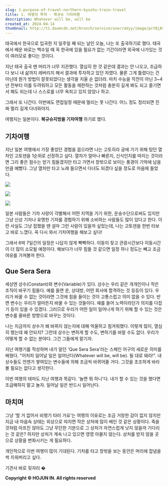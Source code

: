 ```yaml
---
slug: 1-purpose-of-travel-northern-kyushu-train-travel
title: 1. 여행의 목적 - 북규슈 기차여행
description: Whatever will be, will be
created_at: 2024-04-14
thumbnail: http://t1.daumcdn.net/brunch/service/user/aVyy/image/pcY8jA9w9TX9S-8DQeZ8aH4RW58.HEIC
---
```


태국에서 한국으로 입국한 지 일주일 째 되는 날인 오늘, 나는 또 출국하기로 했다. 태국에서 배운 바로는 백수일 때 꼭 한국에 있을 필요가
없는 기간이라면 외국에 나가있는 것이 여러모로 좋다는 것이다.

지난 태국 출국 땐 머리가 너무 지끈했다. 열심히 한 것 같은데 결과는 안 나오고, 조급하다 보니 내 삶까지 레버리지 해서 결과에 투자하고
있던 차였다. 물론 그게 틀렸다는 건 아닌데 뭔가 방법이 잘못되었다는 생각을 지울 순 없더라. 마치 수능을 직전이 아닌 3~4년 전부터 이를
두려워하고 모든 활동을 제한하는 것처럼 충분히 길게 봐도 되고 즐기면서 해도 되는데 나 스스로를 너무 옥죄고 있지 않았나 하고.

그래서 또 나간다. 이번에도 면접일정 때문에 멀리는 못 나간다. 어느 정도 정리되면 진짜 멀리 길게 다녀와야지.

여행지는 일본이다. **북규슈지방을 기차여행** 하기로 했다.

## **기차여행**

지난 일본 여행에서 가장 좋았던 경험을 꼽으라면 나는 고토히라 궁에 가기 위해 탔던 열차인 고토덴을 1순위로 선정하고 싶다. 열차가 얼마나
빠른지, 신식인지를 따지는 것이라면 그리 좋은 점수는 얻기 힘들겠지만 타고 가면서 창밖으로 보이는 풍경이 기억에 남을 만큼 예뻤다. 그냥
열차만 타고 노래 들으면서 다녀도 되겠다 싶을 정도로 마음에 들었다.

![](http://t1.daumcdn.net/brunch/service/user/aVyy/image/CC09PDAkCjH9cLpFuXlTknzA1jM.HEIC)

![](http://t1.daumcdn.net/brunch/service/user/aVyy/image/_Fipi8isJ0vlOyaNaIra39icBxY.HEIC)

![](http://t1.daumcdn.net/brunch/service/user/aVyy/image/MOFj1xl34lGHBBGwSHVVJrhQt_k.HEIC)

일본 사람들은 기차 사랑이 각별해서 어떤 지역을 가기 위한, 운송수단으로써도 있지만 그냥 신상 기차나 유명한 기차를 경험하기 위해 소비하는
사람들도 많이 있다고 한다. 이런 사실도 그냥 접했을 땐 설마 그런 사람이 있을까 싶었는데, 나는 고토덴을 한번 타보고 바로 느꼈다. 꼭
다시 와서 기차여행을 해보고 싶다!

그래서 6박 7일간의 일정은 나답지 않게 빡빡하다. 이동이 잦고 관광시간보다 이동시간이 더 많이 소모될 예정이다. 해보다가 너무 힘들 것
같으면 일정 하나 정도는 빼고 조금 여유를 가져볼까 한다.

## **Que Sera Sera**

세상엔 상수(Constant)와 변수(Variable)가 있다. 상수는 우리 같은 개개인이나 작은 조직이 바꾸기 힘들다. 예를 들면 운,
상대방, 어떤 회사에 합격하는 것 등등이 있다. 우리가 바꿀 수 없는 것이라면 그것에 힘을 들이는 것이 고통스럽고 의미 없을 수 있다. 반면
변수는 우리가 얼마든지 바꿀 수 있는 것들이다. 예를 들어 노력이라던가 의지를 다잡기 등이 있을 수 있겠다. 그러므로 우리가 어떤 일이
일어나게 하기 위해 할 수 있는 것은 변수를 올바른 방향으로 바꾸는 것이다.

나는 지금까지 상수가 왜 바뀌지 않는지에 대해 억울하고 힘겨워했다. 이렇게 많이, 열심히 했는데 왜 안되지? 그런데 상수는 변하게 할 수도,
변하기를 바랄 수도 없다. 우리가 어떻게 할 수 없는 분야다. 그건 그들에게 맡기자.

지난 여행기를 작성하며 내가 알던 'Que Sera Sera'라는 스페인 어구의 새로운 의미를 배웠다. "어처피 일어날 일은
일어난다(Whatever will be, will be). 될 대로 돼라!". 내 상수들도 언젠가 쌓여있는 변수들에 의해 조금씩 바뀌어줄
거다. 그것을 초조하게 바라볼 필요는 없다고 생각한다.

이번 여행의 테마도 지난 여행과 똑같다. '놀면 뭐 하니'다. 내가 할 수 있는 것을 했다면 조급해하지 말고 놀자. 일어날 일은 반드시
일어난다.

## **마치며**

그냥 '할 거 없어서 비행기 타러 가요'는 여행의 이유로는 조금 거창한 감이 없지 않지만 지금 내 마음속 상태는 외상으로 따지면 작은 상처에
많이 베인 것 같은 상황이다. 죽을 것처럼 아프진 않아도 그냥 무던한 기분으로 그 상처가 자연스럽게 낫지 않을까 기다리는 것 같은? 하지만
상처가 계속 나고 있으면 영영 아물지 않는다. 상처를 받지 않을 곳으로 상황을 변화시키는 게 필요하다.

개인적으로 이번 여행이 많이 기대된다. 기차를 타고 창밖을 보는 동안은 머리에 잡념을 싹 지워버리고 싶다.

기관사 바로 뒷자리 �

**Copyright © HOJUN IN. All rights reserved**
